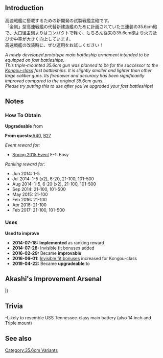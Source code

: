 {{EquipmentInfo|103}}

==Introduction==
高速戦艦に搭載するための新開発の試製戦艦主砲です。<br />「金剛」型高速戦艦の代替新建造艦のために計画されていた三連装の35.6cm砲で、大口径主砲よりはコンパクトで軽く、もちろん従来の35.6cm砲より火力及び命中率が大きく向上しています。<br>高速戦艦の改装時に、ぜひ運用をお試しください！

''A newly developed prototype main battleship armament intended to be equipped on fast battleships.''<br>
''This triple-mounted 35.6cm gun was planned to be for the successor to the [[:Category:Kongou Class|Kongou-class]] fast battleships. It is slightly smaller and lighter than other large caliber guns. Its firepower and accuracy has been significantly improved compared to the original 35.6cm guns.''<br>
''Please try putting this to use after you've upgraded your fast battleships!''

==Notes==
<div class="mw-collapsible"><h3>How To Obtain</h3>
<div class="mw-collapsible-content">
'''Upgradeable''' from {{Equipment/Link|35.6cm Twin Gun Mount}}

'''From quests: '''[[Quests#A40|A40]], [[Quests#B27|B27]]

''Event reward for:''
* [[Spring 2015 Event]] E-1: Easy

''Ranking reward for:''
* Jun 2014: 1-5
* Jul 2014: 1-5 (x2), 6-20, 21-100, 101-500
* Aug 2014: 1-5, 6-20 (x2), 21-100, 101-500
* Sep 2014: 21-100, 101-500
* May 2015: 21-100
* Feb 2016: 21-100
* Apr 2016: 21-100
* Feb 2017: 21-100, 101-500

</div></div>

<div class="mw-collapsible"><h3>Uses</h3>
<div class="mw-collapsible-content">
'''Used to improve''' {{Equipment/Link|38cm Quadruple Gun Mount Kai}}

</div></div>


<div class="mw-collapsible><h3>Updates History</h3>
<div class="mw-collapsible-content>
* '''2014-07-18:''' '''Implemented''' as ranking reward
* '''2014-07-28:''' [[Gun Fit Bonuses|Invisible fit bonuses]] added
* '''2016-02-29:''' Became '''improvable'''
* '''2016-06-01:''' [[Gun Fit Bonuses|Invisible fit bonuses]] increased for Kongou-class
* '''2019-04-22:''' Became '''upgradeable''' to {{Equipment/Link|35.6cm Twin Gun Mount Kai}}
</div></div>

==Akashi's Improvement Arsenal==
{{AkashiWorkshop}}
{{AkashiWorkshopLine2
|Name={{PAGENAME}}
|ItemType=RedGunHeavy
|Fuel=30
|Ammo=330
|Steel=390
|Baux=30
|Mats0-5=4/6
|Mats6-9=6/9
|Mats10=-
|Screws0-5=3/4
|Screws6-9=4/7
|Screws10=-
|EquipConsume0-5=2x{{RedGunHeavy|35.6cm Twin Gun Mount}}
|EquipConsume6-9=3x{{RedGunHeavy|35.6cm Twin Gun Mount}}
|EquipConsume10=-
|Sun=Y
|Wed=F<br>K
|Thu=F<br>Y<br>K<br>H
|Fri=F<br>Y<br>H
|Sat=F<br>Y
|2ndShip=[[Fusou#Second Upgrade|Fusou Kai Ni]]<br>[[Yamashiro#Second Upgrade|Yamashiro Kai Ni]]<br>[[Kongou#Second Upgrade|Kongou Kai Ni]]<br>[[Haruna#Second Upgrade|Haruna Kai Ni]]
|Mats10:2=35/40
|Screws10:2=12/15
|EquipConsume10:2=3x{{RedGunHeavy|41cm Twin Gun Mount}}<br>3x{{GunMat}}
|Mon:2=✓
|Tue:2=✓
|Wed:2=✓
|2ndShip:2=[[Hiei#Second Upgrade|Hiei Kai Ni]]<br>[[Hiei#Third Upgrade|Hiei Kai Ni C]]
|Notes:2=Upgrades to [[35.6cm Twin Gun Mount Kai]]
}}
|}

==Trivia==
-Likely to resemble USS Tennessee-class main battery (also 14 inch and Triple mount)

==See also==
{{Equipmentlist}}
[[Category:35.6cm Variants]]